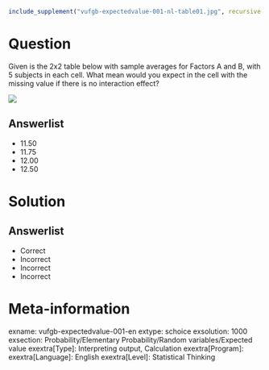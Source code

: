 ```r
include_supplement("vufgb-expectedvalue-001-nl-table01.jpg", recursive = TRUE)
```

Question
========

Given is the 2x2 table below with sample averages for Factors A and B, with 5 subjects in each cell. What mean would you expect in the cell with the missing value if there is no interaction effect?

![](vufgb-expectedvalue-001-nl-table01.jpg)
  
Answerlist
----------
* 11.50
* 11.75
* 12.00
* 12.50


Solution
========

Answerlist
----------
* Correct
* Incorrect
* Incorrect
* Incorrect

Meta-information
================
exname: vufgb-expectedvalue-001-en
extype: schoice
exsolution: 1000
exsection: Probability/Elementary Probability/Random variables/Expected value
exextra[Type]: Interpreting output, Calculation
exextra[Program]: 
exextra[Language]: English
exextra[Level]: Statistical Thinking
